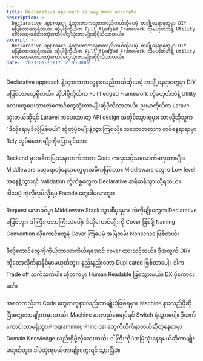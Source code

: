 ```yaml
---
title: Declarative approach is way more accurate
description: >-
  Declarative approach နဲ့သွားတာကလူနားလည်တယ်ဆိုပေမဲ့ တချို့နေရာတွေမှာ DIY
  မဖြစ်တာတွေရှိတယ်။ ဆိုပါစို့ကိုယ်က Full fledged Framework လိုမဟုတ်ဘဲနဲ့ Utility
  လေးတွေပေးထားတဲ့ကောင်တွေသုံးတာမျိုးဆိုပိုသိသာတယ်။ 
excerpt: >-
  Declarative approach နဲ့သွားတာကလူနားလည်တယ်ဆိုပေမဲ့ တချို့နေရာတွေမှာ DIY
  မဖြစ်တာတွေရှိတယ်။ ဆိုပါစို့ကိုယ်က Full fledged Framework လိုမဟုတ်ဘဲနဲ့ Utility
  လေးတွေပေးထားတဲ့ကောင်တွေသုံးတာမျိုးဆိုပိုသိသာတယ်။ 
date: '2023-01-23T17:30:00.000Z'
---
```


Declarative approach နဲ့သွားတာကလူနားလည်တယ်ဆိုပေမဲ့ တချို့နေရာတွေမှာ DIY မဖြစ်တာတွေရှိတယ်။ ဆိုပါစို့ကိုယ်က Full fledged Framework လိုမဟုတ်ဘဲနဲ့ Utility လေးတွေပေးထားတဲ့ကောင်တွေသုံးတာမျိုးဆိုပိုသိသာတယ်။ ဥပမာကိုယ်က Laravel သုံးတယ်ဆိုရင် Laravel ကပေးထားတဲ့ API design အတိုင်းသွားရမှာ၊ ဘာလို့ဆိုသူက "ဒီလိုရေးမှဒီလိုဖြစ်မယ်" ဆိုတဲ့ပုံစံမျိုးနဲ့သွားကြရလို့။ သဘောတရားက တစ်နေရာရာမှာ Rely လုပ်နေတာမျိုးကိုပြောချင်တာ။


Backend မှာအဓိကပြဿနာတက်တာက Code ကလှသင့်သလောက်မလှတာမျိုး။ Middleware တွေရေးတဲ့နေရာတွေမှာအဓိကဖြစ်တာ။ Middleware တွေက Low level အနေနဲ့သွားရင် Validation လိူကိစ္စတွေက Declarative ဆန်ဆန်သွားလို့ရတယ်။ ဒါပေမဲ့ အဲ့လိုလုပ်လို့ရမဲ့ Facade တွေပါမလာဘူး။


Request မလာခင်မှာ Middleware Stack သွားစီမှရမှာ။ အဲလိုမျိုးတွေက Declarative မဖြစ်ဘူး။ ဒါကြီးကဘာကြီးလဲပေါ့။ ဒီလိုကောင်မျိုးကို Cover ဖြစ်ဖို့ Naming Convention လိုကောင်တွေနဲ့ Cover ကြပေမဲ့ အမြဲတမ်း Nonsense ဖြစ်တယ်။


ဒီလိုကောင်တွေကိုကိုယ့်ဘာသာကိုယ်ရအောင် cover ထားသင့်တယ်။ ဒီ့အတွက် DRY ကိုတော့လိုက်နာနိုင်မှာမဟုတ်ဘူး။ နည်းနည်းတော့ Duplicated ဖြစ်တာပေါ့။ ဒါက Trade off သက်သက်ပါ။ ဟိုဘက်မှာ Human Readable ဖြစ်သွားမယ်။ DX ပိုကောင်းမယ်။


အစကတည်းက Code တွေကလူနားလည်တာမျိုးပဲဖြစ်ရမှာ။ Machine နားလည်ဖို့ဆိုပြီးတွေးတာမျိုးကမှားတယ်။ Machine နားလည်စေချင်ရင် Switch နဲ့သွားပေါ့။ ဒီ့ထက်ကောင်းတာမရှိဘူး။Programming Principal တွေကိုလိုက်နာတယ်ဆိုတဲ့နေရာမှာ Domain Knowledge လည်းရှိဖို့လိုသေးတယ်။ ဒါကြီးကိုပဲအမြဲသုံးနေရမယ်ဆိုတာမျိုးမဟုတ်ဘူး။ ဒါပဲသုံးရမယ်တာမျိုးတွေးရင် သွားပြီပဲ။
